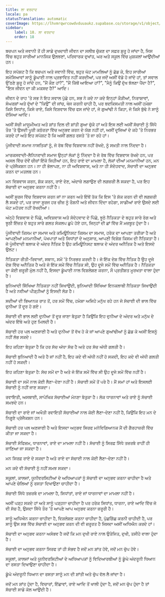 ```yaml
---
title: ਲਾ ਵਰਦਾਦ
locale: pa
statusTranslation: automatic
coverImage: https://lhvmrqwrcowdvduuaukz.supabase.co/storage/v1/object/public/strapi-uploads/small_cover-educacion-fundamental.webp-2d51a7828a2b1309555be27f7e2a61a0.webp
sidebar:
    label: 18. ਲਾ ਵਰਦਾਦ
    order: 18
---
```

ਬਚਪਨ ਅਤੇ ਜਵਾਨੀ ਤੋਂ ਹੀ ਸਾਡੇ ਦੁਖਦਾਈ ਜੀਵਨ ਦਾ ਸਲੀਬ ਚੁੱਕਣ ਦਾ ਸਫ਼ਰ ਸ਼ੁਰੂ ਹੋ ਜਾਂਦਾ ਹੈ, ਜਿਸ ਵਿੱਚ ਬਹੁਤ ਸਾਰੀਆਂ ਮਾਨਸਿਕ ਉਲਝਣਾਂ, ਪਰਿਵਾਰਕ ਦੁਖਾਂਤ, ਘਰ ਅਤੇ ਸਕੂਲ ਵਿੱਚ ਮੁਸ਼ਕਲਾਂ ਆਉਂਦੀਆਂ ਹਨ।

ਇਹ ਸਪੱਸ਼ਟ ਹੈ ਕਿ ਬਚਪਨ ਅਤੇ ਜਵਾਨੀ ਵਿੱਚ, ਬਹੁਤ ਘੱਟ ਮਾਮਲਿਆਂ ਨੂੰ ਛੱਡ ਕੇ, ਇਹ ਸਾਰੀਆਂ ਸਮੱਸਿਆਵਾਂ ਸਾਨੂੰ ਡੂੰਘਾਈ ਨਾਲ ਪ੍ਰਭਾਵਿਤ ਨਹੀਂ ਕਰਦੀਆਂ, ਪਰ ਜਦੋਂ ਅਸੀਂ ਵੱਡੇ ਹੋ ਜਾਂਦੇ ਹਾਂ, ਤਾਂ ਸਵਾਲ ਉੱਠਣੇ ਸ਼ੁਰੂ ਹੋ ਜਾਂਦੇ ਹਨ, "ਮੈਂ ਕੌਣ ਹਾਂ?", "ਮੈਂ ਕਿੱਥੋਂ ਆਇਆ ਹਾਂ?", "ਮੈਨੂੰ ਕਿਉਂ ਦੁੱਖ ਝੱਲਣਾ ਪੈਂਦਾ ਹੈ?", "ਇਸ ਜੀਵਨ ਦਾ ਕੀ ਮਕਸਦ ਹੈ?" ਆਦਿ।

ਜੀਵਨ ਦੇ ਰਾਹ 'ਤੇ ਸਭ ਨੇ ਇਹ ਸਵਾਲ ਪੁੱਛੇ ਹਨ, ਸਭ ਨੇ ਕਦੇ ਨਾ ਕਦੇ ਇਨ੍ਹਾਂ ਕੌੜੀਆਂ, ਨਿਰਾਸ਼ਾਵਾਂ, ਸੰਘਰਸ਼ਾਂ ਅਤੇ ਦੁੱਖਾਂ ਦੇ "ਕਿਉਂ" ਦੀ ਜਾਂਚ, ਖੋਜ ਕਰਨੀ ਚਾਹੀ ਹੈ, ਪਰ ਬਦਕਿਸਮਤੀ ਨਾਲ ਅਸੀਂ ਹਮੇਸ਼ਾ ਕਿਸੇ ਸਿਧਾਂਤ, ਕਿਸੇ ਰਾਏ, ਕਿਸੇ ਵਿਸ਼ਵਾਸ ਵਿੱਚ ਫਸ ਜਾਂਦੇ ਹਾਂ, ਜੋ ਗੁਆਂਢੀ ਨੇ ਕਿਹਾ, ਜੋ ਕਿਸੇ ਬੁੱਢੇ ਨੇ ਸਾਨੂੰ ਦੱਸਿਆ ਆਦਿ।

ਅਸੀਂ ਸੱਚੀ ਮਾਸੂਮੀਅਤ ਅਤੇ ਸ਼ਾਂਤ ਦਿਲ ਦੀ ਸ਼ਾਂਤੀ ਗੁਆ ਚੁੱਕੇ ਹਾਂ ਅਤੇ ਇਸ ਲਈ ਅਸੀਂ ਸੱਚਾਈ ਨੂੰ ਸਿੱਧੇ ਤੌਰ 'ਤੇ ਉਸਦੀ ਪੂਰੀ ਕਠੋਰਤਾ ਵਿੱਚ ਅਨੁਭਵ ਕਰਨ ਦੇ ਯੋਗ ਨਹੀਂ ਹਾਂ, ਅਸੀਂ ਦੂਜਿਆਂ ਦੇ ਕਹੇ 'ਤੇ ਨਿਰਭਰ ਕਰਦੇ ਹਾਂ ਅਤੇ ਇਹ ਸਪੱਸ਼ਟ ਹੈ ਕਿ ਅਸੀਂ ਗਲਤ ਰਸਤੇ 'ਤੇ ਜਾ ਰਹੇ ਹਾਂ।

ਪੂੰਜੀਵਾਦੀ ਸਮਾਜ ਨਾਸਤਿਕਾਂ ਨੂੰ, ਜੋ ਰੱਬ ਵਿੱਚ ਵਿਸ਼ਵਾਸ ਨਹੀਂ ਰੱਖਦੇ, ਨੂੰ ਸਖ਼ਤੀ ਨਾਲ ਨਿੰਦਦਾ ਹੈ।

ਮਾਰਕਸਵਾਦੀ-ਲੈਨਿਨਵਾਦੀ ਸਮਾਜ ਉਨ੍ਹਾਂ ਲੋਕਾਂ ਨੂੰ ਨਿੰਦਦਾ ਹੈ ਜੋ ਰੱਬ ਵਿੱਚ ਵਿਸ਼ਵਾਸ ਰੱਖਦੇ ਹਨ, ਪਰ ਅਸਲ ਵਿੱਚ ਦੋਵੇਂ ਚੀਜ਼ਾਂ ਇੱਕੋ ਜਿਹੀਆਂ ਹਨ, ਇਹ ਰਾਏ ਦਾ ਮਾਮਲਾ ਹੈ, ਲੋਕਾਂ ਦੀਆਂ ਮਨਮਾਨੀਆਂ ਹਨ, ਮਨ ਦੇ ਪ੍ਰੋਜੈਕਸ਼ਨ ਹਨ। ਨਾ ਹੀ ਭੋਲਾਪਣ, ਨਾ ਹੀ ਅਵਿਸ਼ਵਾਸ, ਅਤੇ ਨਾ ਹੀ ਸੰਦੇਹਵਾਦ, ਸੱਚਾਈ ਦਾ ਅਨੁਭਵ ਕਰਨ ਦਾ ਮਤਲਬ ਹਨ।

ਮਨ ਵਿਸ਼ਵਾਸ ਕਰਨ, ਸ਼ੱਕ ਕਰਨ, ਰਾਏ ਦੇਣ, ਅੰਦਾਜ਼ੇ ਲਗਾਉਣ ਦੀ ਲਗਜ਼ਰੀ ਲੈ ਸਕਦਾ ਹੈ, ਪਰ ਇਹ ਸੱਚਾਈ ਦਾ ਅਨੁਭਵ ਕਰਨਾ ਨਹੀਂ ਹੈ।

ਅਸੀਂ ਸੂਰਜ ਵਿੱਚ ਵਿਸ਼ਵਾਸ ਕਰਨ ਜਾਂ ਨਾ ਕਰਨ ਅਤੇ ਇੱਥੋਂ ਤੱਕ ਕਿ ਇਸ 'ਤੇ ਸ਼ੱਕ ਕਰਨ ਦੀ ਵੀ ਲਗਜ਼ਰੀ ਲੈ ਸਕਦੇ ਹਾਂ, ਪਰ ਰਾਜਾ ਸੂਰਜ ਹਰ ਚੀਜ਼ ਨੂੰ ਰੌਸ਼ਨੀ ਅਤੇ ਜੀਵਨ ਦਿੰਦਾ ਰਹੇਗਾ, ਸਾਡੀਆਂ ਰਾਏ ਉਸਦੇ ਲਈ ਘੱਟ ਮਹੱਤਵ ਨਹੀਂ ਰੱਖਦੀਆਂ।

ਅੰਨ੍ਹੇ ਵਿਸ਼ਵਾਸ ਦੇ ਪਿੱਛੇ, ਅਵਿਸ਼ਵਾਸ ਅਤੇ ਸੰਦੇਹਵਾਦ ਦੇ ਪਿੱਛੇ, ਝੂਠੇ ਨੈਤਿਕਤਾ ਦੇ ਬਹੁਤ ਸਾਰੇ ਰੰਗ ਅਤੇ ਝੂਠੀ ਇੱਜ਼ਤ ਦੇ ਬਹੁਤ ਸਾਰੇ ਗਲਤ ਸੰਕਲਪ ਛੁਪੇ ਹੋਏ ਹਨ, ਜਿਨ੍ਹਾਂ ਦੀ ਛਾਂ ਵਿੱਚ ਮੈਂ ਮਜ਼ਬੂਤ ​​ਹੁੰਦਾ ਹੈ।

ਪੂੰਜੀਵਾਦੀ ਕਿਸਮ ਦਾ ਸਮਾਜ ਅਤੇ ਕਮਿਊਨਿਸਟ ਕਿਸਮ ਦਾ ਸਮਾਜ, ਹਰੇਕ ਦਾ ਆਪਣਾ ਤਰੀਕਾ ਹੈ ਅਤੇ ਆਪਣੀਆਂ ਮਨਮਾਨੀਆਂ, ਪੱਖਪਾਤਾਂ ਅਤੇ ਸਿਧਾਂਤਾਂ ਦੇ ਅਨੁਸਾਰ, ਆਪਣੀ ਵਿਸ਼ੇਸ਼ ਕਿਸਮ ਦੀ ਨੈਤਿਕਤਾ ਹੈ। ਜੋ ਪੂੰਜੀਵਾਦੀ ਬਲਾਕ ਦੇ ਅੰਦਰ ਨੈਤਿਕ ਹੈ ਉਹ ਕਮਿਊਨਿਸਟ ਬਲਾਕ ਦੇ ਅੰਦਰ ਅਨੈਤਿਕ ਹੈ ਅਤੇ ਇਸਦੇ ਉਲਟ।

ਨੈਤਿਕਤਾ ਰੀਤੀ-ਰਿਵਾਜਾਂ, ਸਥਾਨ, ਸਮੇਂ 'ਤੇ ਨਿਰਭਰ ਕਰਦੀ ਹੈ। ਜੋ ਇੱਕ ਦੇਸ਼ ਵਿੱਚ ਨੈਤਿਕ ਹੈ ਉਹ ਦੂਜੇ ਦੇਸ਼ ਵਿੱਚ ਅਨੈਤਿਕ ਹੈ ਅਤੇ ਜੋ ਇੱਕ ਸਮੇਂ ਵਿੱਚ ਨੈਤਿਕ ਸੀ, ਉਹ ਦੂਜੇ ਸਮੇਂ ਵਿੱਚ ਅਨੈਤਿਕ ਹੈ। ਨੈਤਿਕਤਾ ਦਾ ਕੋਈ ਜ਼ਰੂਰੀ ਮੁੱਲ ਨਹੀਂ ਹੈ, ਇਸਦਾ ਡੂੰਘਾਈ ਨਾਲ ਵਿਸ਼ਲੇਸ਼ਣ ਕਰਨਾ, ਸੌ ਪ੍ਰਤੀਸ਼ਤ ਮੂਰਖਤਾ ਵਾਲਾ ਹੁੰਦਾ ਹੈ।

ਬੁਨਿਆਦੀ ਸਿੱਖਿਆ ਨੈਤਿਕਤਾ ਨਹੀਂ ਸਿਖਾਉਂਦੀ, ਬੁਨਿਆਦੀ ਸਿੱਖਿਆ ਇਨਕਲਾਬੀ ਨੈਤਿਕਤਾ ਸਿਖਾਉਂਦੀ ਹੈ ਅਤੇ ਨਵੀਆਂ ਪੀੜ੍ਹੀਆਂ ਨੂੰ ਇਸਦੀ ਲੋੜ ਹੈ।

ਸਦੀਆਂ ਦੀ ਭਿਆਨਕ ਰਾਤ ਤੋਂ, ਹਰ ਸਮੇਂ ਵਿੱਚ, ਹਮੇਸ਼ਾ ਅਜਿਹੇ ਮਨੁੱਖ ਰਹੇ ਹਨ ਜੋ ਸੱਚਾਈ ਦੀ ਭਾਲ ਵਿੱਚ ਦੁਨੀਆ ਤੋਂ ਦੂਰ ਹੋ ਗਏ।

ਸੱਚਾਈ ਦੀ ਭਾਲ ਲਈ ਦੁਨੀਆ ਤੋਂ ਦੂਰ ਜਾਣਾ ਬੇਤੁਕਾ ਹੈ ਕਿਉਂਕਿ ਇਹ ਦੁਨੀਆ ਦੇ ਅੰਦਰ ਅਤੇ ਮਨੁੱਖ ਦੇ ਅੰਦਰ ਇੱਥੇ ਅਤੇ ਹੁਣ ਮਿਲਦੀ ਹੈ।

ਸੱਚਾਈ ਹਰ ਪਲ ਅਣਜਾਣੀ ਹੈ ਅਤੇ ਦੁਨੀਆ ਤੋਂ ਵੱਖ ਹੋ ਕੇ ਜਾਂ ਆਪਣੇ ਗੁਆਂਢੀਆਂ ਨੂੰ ਛੱਡ ਕੇ ਅਸੀਂ ਇਸਨੂੰ ਨਹੀਂ ਲੱਭ ਸਕਦੇ।

ਇਹ ਕਹਿਣਾ ਬੇਤੁਕਾ ਹੈ ਕਿ ਹਰ ਸੱਚ ਅੱਧਾ ਸੱਚ ਹੈ ਅਤੇ ਹਰ ਸੱਚ ਅੱਧੀ ਗਲਤੀ ਹੈ।

ਸੱਚਾਈ ਬੁਨਿਆਦੀ ਹੈ ਅਤੇ ਹੈ ਜਾਂ ਨਹੀਂ ਹੈ, ਇਹ ਕਦੇ ਵੀ ਅੱਧੀ ਨਹੀਂ ਹੋ ਸਕਦੀ, ਇਹ ਕਦੇ ਵੀ ਅੱਧੀ ਗਲਤੀ ਨਹੀਂ ਹੋ ਸਕਦੀ।

ਇਹ ਕਹਿਣਾ ਬੇਤੁਕਾ ਹੈ: ਸੱਚ ਸਮੇਂ ਦਾ ਹੈ ਅਤੇ ਜੋ ਇੱਕ ਸਮੇਂ ਵਿੱਚ ਸੀ ਉਹ ਦੂਜੇ ਸਮੇਂ ਵਿੱਚ ਨਹੀਂ ਹੈ।

ਸੱਚਾਈ ਦਾ ਸਮੇਂ ਨਾਲ ਕੋਈ ਲੈਣਾ-ਦੇਣਾ ਨਹੀਂ ਹੈ। ਸੱਚਾਈ ਸਮੇਂ ਤੋਂ ਪਰੇ ਹੈ। ਮੈਂ ਸਮਾਂ ਹਾਂ ਅਤੇ ਇਸਲਈ ਸੱਚਾਈ ਨੂੰ ਨਹੀਂ ਜਾਣ ਸਕਦਾ।

ਰਵਾਇਤੀ, ਅਸਥਾਈ, ਸਾਪੇਖਿਕ ਸੱਚਾਈਆਂ ਮੰਨਣਾ ਬੇਤੁਕਾ ਹੈ। ਲੋਕ ਧਾਰਨਾਵਾਂ ਅਤੇ ਰਾਏ ਨੂੰ ਸੱਚਾਈ ਸਮਝਦੇ ਹਨ।

ਸੱਚਾਈ ਦਾ ਰਾਏ ਜਾਂ ਅਖੌਤੀ ਰਵਾਇਤੀ ਸੱਚਾਈਆਂ ਨਾਲ ਕੋਈ ਲੈਣਾ-ਦੇਣਾ ਨਹੀਂ ਹੈ, ਕਿਉਂਕਿ ਇਹ ਮਨ ਦੇ ਨਿਗੂਣੇ ਪ੍ਰੋਜੈਕਸ਼ਨ ਹਨ।

ਸੱਚਾਈ ਹਰ ਪਲ ਅਣਜਾਣੀ ਹੈ ਅਤੇ ਇਸਦਾ ਅਨੁਭਵ ਸਿਰਫ ਮਨੋਵਿਗਿਆਨਕ ਮੈਂ ਦੀ ਗੈਰਹਾਜ਼ਰੀ ਵਿੱਚ ਕੀਤਾ ਜਾ ਸਕਦਾ ਹੈ।

ਸੱਚਾਈ ਸੋਫਿਜ਼ਮ, ਧਾਰਨਾਵਾਂ, ਰਾਏ ਦਾ ਮਾਮਲਾ ਨਹੀਂ ਹੈ। ਸੱਚਾਈ ਨੂੰ ਸਿਰਫ਼ ਸਿੱਧੇ ਤਜ਼ਰਬੇ ਰਾਹੀਂ ਹੀ ਜਾਣਿਆ ਜਾ ਸਕਦਾ ਹੈ।

ਮਨ ਸਿਰਫ਼ ਰਾਏ ਦੇ ਸਕਦਾ ਹੈ ਅਤੇ ਰਾਏ ਦਾ ਸੱਚਾਈ ਨਾਲ ਕੋਈ ਲੈਣਾ-ਦੇਣਾ ਨਹੀਂ ਹੈ।

ਮਨ ਕਦੇ ਵੀ ਸੱਚਾਈ ਨੂੰ ਨਹੀਂ ਸਮਝ ਸਕਦਾ।

ਸਕੂਲਾਂ, ਕਾਲਜਾਂ, ਯੂਨੀਵਰਸਿਟੀਆਂ ਦੇ ਅਧਿਆਪਕਾਂ ਨੂੰ ਸੱਚਾਈ ਦਾ ਅਨੁਭਵ ਕਰਨਾ ਚਾਹੀਦਾ ਹੈ ਅਤੇ ਆਪਣੇ ਚੇਲਿਆਂ ਨੂੰ ਰਸਤਾ ਦਿਖਾਉਣਾ ਚਾਹੀਦਾ ਹੈ।

ਸੱਚਾਈ ਸਿੱਧੇ ਤਜ਼ਰਬੇ ਦਾ ਮਾਮਲਾ ਹੈ, ਸਿਧਾਂਤਾਂ, ਰਾਏ ਜਾਂ ਧਾਰਨਾਵਾਂ ਦਾ ਮਾਮਲਾ ਨਹੀਂ ਹੈ।

ਅਸੀਂ ਪੜ੍ਹ ਸਕਦੇ ਹਾਂ ਅਤੇ ਸਾਨੂੰ ਪੜ੍ਹਨਾ ਚਾਹੀਦਾ ਹੈ ਪਰ ਹਰੇਕ ਸਿਧਾਂਤ, ਧਾਰਨਾ, ਰਾਏ ਆਦਿ ਵਿੱਚ ਜੋ ਵੀ ਸੱਚ ਹੈ, ਉਸਦਾ ਸਿੱਧੇ ਤੌਰ 'ਤੇ ਆਪਣੇ ਆਪ ਅਨੁਭਵ ਕਰਨਾ ਜ਼ਰੂਰੀ ਹੈ।

ਸਾਨੂੰ ਅਧਿਐਨ ਕਰਨਾ ਚਾਹੀਦਾ ਹੈ, ਵਿਸ਼ਲੇਸ਼ਣ ਕਰਨਾ ਚਾਹੀਦਾ ਹੈ, ਪੁੱਛਗਿੱਛ ਕਰਨੀ ਚਾਹੀਦੀ ਹੈ, ਪਰ ਸਾਨੂੰ ਉਸ ਸਭ ਵਿੱਚ ਸੱਚਾਈ ਦਾ ਅਨੁਭਵ ਕਰਨ ਦੀ ਵੀ ਜ਼ਰੂਰਤ ਹੈ ਜਿਸਦਾ ਅਸੀਂ ਅਧਿਐਨ ਕਰਦੇ ਹਾਂ।

ਸੱਚਾਈ ਦਾ ਅਨੁਭਵ ਕਰਨਾ ਅਸੰਭਵ ਹੈ ਜਦੋਂ ਕਿ ਮਨ ਦੁਖੀ ਰਾਏ ਨਾਲ ਉਤੇਜਿਤ, ਦੁਖੀ, ਤਸੀਹੇ ਵਾਲਾ ਹੁੰਦਾ ਹੈ।

ਸੱਚਾਈ ਦਾ ਅਨੁਭਵ ਕਰਨਾ ਸਿਰਫ ਤਾਂ ਹੀ ਸੰਭਵ ਹੈ ਜਦੋਂ ਮਨ ਸ਼ਾਂਤ ਹੋਵੇ, ਜਦੋਂ ਮਨ ਚੁੱਪ ਹੋਵੇ।

ਸਕੂਲਾਂ, ਕਾਲਜਾਂ ਅਤੇ ਯੂਨੀਵਰਸਿਟੀਆਂ ਦੇ ਅਧਿਆਪਕਾਂ ਨੂੰ ਵਿਦਿਆਰਥੀਆਂ ਨੂੰ ਡੂੰਘੇ ਅੰਦਰੂਨੀ ਧਿਆਨ ਦਾ ਰਸਤਾ ਦਿਖਾਉਣਾ ਚਾਹੀਦਾ ਹੈ।

ਡੂੰਘੇ ਅੰਦਰੂਨੀ ਧਿਆਨ ਦਾ ਰਸਤਾ ਸਾਨੂੰ ਮਨ ਦੀ ਸ਼ਾਂਤੀ ਅਤੇ ਚੁੱਪ ਵੱਲ ਲੈ ਜਾਂਦਾ ਹੈ।

ਜਦੋਂ ਮਨ ਸ਼ਾਂਤ ਹੁੰਦਾ ਹੈ, ਵਿਚਾਰਾਂ, ਇੱਛਾਵਾਂ, ਰਾਏ ਆਦਿ ਤੋਂ ਖਾਲੀ ਹੁੰਦਾ ਹੈ, ਜਦੋਂ ਮਨ ਚੁੱਪ ਹੁੰਦਾ ਹੈ ਤਾਂ ਸੱਚਾਈ ਸਾਡੇ ਕੋਲ ਆਉਂਦੀ ਹੈ।

